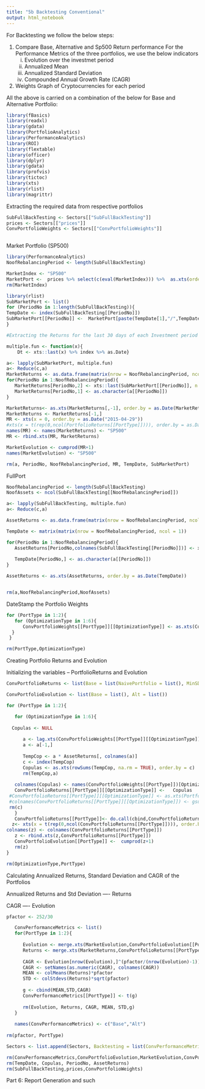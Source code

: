 ```yaml
---
title: "5b Backtesting Conventional"
output: html_notebook
---
```





For Backtesting we follow the below steps:

1) Compare Base, Alternative and Sp500 Return performance
   For the Performance Metrics of the three portfolios, we use the below indicators
    i) Evolution over the investmet period
   ii) Annualized Mean
   iii) Annualized Standard Deviation 
   iv) Compounded Annual Growth Rate (CAGR)
   
2) Weights Graph of Cryptocurrencies for each period 

All the above is carried on a combination of the below for Base and Alternative Portfolio:


```r
library(fBasics)
library(readxl)
library(gdata)
library(PortfolioAnalytics)
library(PerformanceAnalytics)
library(ROI)
library(flextable)
library(officer)
library(dplyr)
library(gdata)
library(profvis)
library(tictoc)
library(xts)
library(rlist)
library(magrittr)
```


Extracting the required data from respective portfolios
```r
SubFullBackTesting <- Sectors[["SubFullBackTesting"]]
prices <- Sectors[["prices"]]
ConvPortfolioWeights <- Sectors[["ConvPortfolioWeights"]]



```




Market Portfolio (SP500)
 
```r
library(PerformanceAnalytics)
NoofRebalancingPeriod <- length(SubFullBackTesting)

MarketIndex <- "SP500"
MarketPort <-  prices %>% select(c(eval(MarketIndex))) %>%  as.xts(order.by = prices[,1]) %>% na.omit %>% Return.calculate(method = "log") %>% na.omit
rm(MarketIndex)

library(rlist)
SubMarketPort <- list()
for (PeriodNo in 1:length(SubFullBackTesting)){
TempDate <- index(SubFullBackTesting[[PeriodNo]])   
SubMarketPort[[PeriodNo]] <-  MarketPort[paste(TempDate[1],"/",TempDate[500],sep=""),]
}

#Extracting the Returns for the last 30 days of each Investment period

multiple.fun <- function(x){
    Dt <- xts::last(x) %>% index %>% as.Date}

a<- lapply(SubMarketPort, multiple.fun)
a<- Reduce(c,a)
MarketReturns <- as.data.frame(matrix(nrow = NoofRebalancingPeriod, ncol = 2))
for(PeriodNo in 1:NoofRebalancingPeriod){
   MarketReturns[PeriodNo,2] <- xts::last(SubMarketPort[[PeriodNo]], n = 30) %>% colSums() %>% expm1() #Converting ln(r) to arithematic
   MarketReturns[PeriodNo,1] <- as.character(a[[PeriodNo]])
}

MarketReturns<- as.xts(MarketReturns[,-1], order.by = as.Date(MarketReturns[,1]))
MarketReturns <- MarketReturns[-1,]
MR <- xts(x = 0, order.by = as.Date("2015-04-29"))
#xts(x = t(rep(0,ncol(PortfolioReturns[[PortType]]))), order.by = as.Date("2015-04-29"))
names(MR) <- names(MarketReturns) <- "SP500"
MR <- rbind.xts(MR, MarketReturns)

MarketEvolution <- cumprod(MR+1)
names(MarketEvolution) <- "SP500"

rm(a, PeriodNo, NoofRebalancingPeriod, MR, TempDate, SubMarketPort)


```

FullPort

```r
NoofRebalancingPeriod <- length(SubFullBackTesting)
NoofAssets <- ncol(SubFullBackTesting[[NoofRebalancingPeriod]])

a<- lapply(SubFullBackTesting, multiple.fun)
a<- Reduce(c,a)

AssetReturns <- as.data.frame(matrix(nrow = NoofRebalancingPeriod, ncol = NoofAssets, dimnames = list(NULL,colnames(SubFullBackTesting[[NoofRebalancingPeriod]]))))

TempDate <- matrix(matrix(nrow = NoofRebalancingPeriod, ncol = 1))

for(PeriodNo in 1:NoofRebalancingPeriod){
   AssetReturns[PeriodNo,colnames(SubFullBackTesting[[PeriodNo]])] <- xts::last(SubFullBackTesting[[PeriodNo]], n = 30) %>% colSums() %>% expm1() #Converting ln(r) to arithematic
   
   TempDate[PeriodNo,] <- as.character(a[[PeriodNo]])
}

AssetReturns <- as.xts(AssetReturns, order.by = as.Date(TempDate))


rm(a,NoofRebalancingPeriod,NoofAssets)

```

DateStamp the Portfolio Weights

```r
for (PortType in 1:2){
   for (OptimizationType in 1:6){
      ConvPortfolioWeights[[PortType]][[OptimizationType]] <- as.xts(ConvPortfolioWeights[[PortType]][[OptimizationType]], order.by = as.Date(TempDate))
  }
 }

rm(PortType,OptimizationType)
```


Creating Portfolio Returns and Evolution

Initializing the variables -- PortfolioReturns and Evolution
```r

ConvPortfolioReturns <- list(Base = list(NaivePortfolio = list(), MinSD = list(), MinES = list(), Sharpe = list(), Starr = list(), MaxMean = list()), Alt = list(NaivePortfolio = list(), MinSD = list(), MinES = list(), Sharpe = list(), Starr = list(), MaxMean = list()))

ConvPortfolioEvolution <- list(Base = list(), Alt = list())
```

```r

for (PortType in 1:2){

   for (OptimizationType in 1:6){
   
  Copulas <- NULL
   
      a <- lag.xts(ConvPortfolioWeights[[PortType]][[OptimizationType]])
      a <- a[-1,]
      
      TempCop <- a * AssetReturns[, colnames(a)]
      c <- index(TempCop)
      Copulas <- as.xts(rowSums(TempCop, na.rm = TRUE), order.by = c)
      rm(TempCop,a)
   
   colnames(Copulas) <- names(ConvPortfolioWeights[[PortType]])[OptimizationType]
   ConvPortfolioReturns[[PortType]][[OptimizationType]] <-   Copulas
 #ConvPortfolioReturns[[PortType]][[OptimizationType]] <- as.xts(PortfolioReturns[[PortType]][[OptimizationType]], order.by = c)
 #colnames(ConvPortfolioReturns[[PortType]][[OptimizationType]]) <- gsub(x = colnames(ConvPortfolioReturns[[PortType]][[OptimizationType]]), "Weights","Returns")
 rm(c)
   }
   ConvPortfolioReturns[[PortType]]<- do.call(cbind,ConvPortfolioReturns[[PortType]])
  z<- xts(x = t(rep(0,ncol(ConvPortfolioReturns[[PortType]]))), order.by = as.Date("2015-04-29")) # Don't forget to change the first investment date from 2015-04-29 
colnames(z) <- colnames(ConvPortfolioReturns[[PortType]])
   z <- rbind.xts(z,ConvPortfolioReturns[[PortType]]) 
   ConvPortfolioEvolution[[PortType]] <-  cumprod(z+1)
   rm(z)
}

rm(OptimizationType,PortType)
```



Calculating Annualized Returns, Standard Deviation and CAGR of the Portfolios

Annualized Returns and Std Deviation ---- Returns

CAGR ---- Evolution

```r
pfactor <- 252/30

   ConvPerformanceMetrics <- list()
   for(PortType in 1:2){
      
      Evolution <- merge.xts(MarketEvolution,ConvPortfolioEvolution[[PortType]])
      Returns <- merge.xts(MarketReturns,ConvPortfolioReturns[[PortType]])
      
      CAGR <- Evolution[nrow(Evolution),]^(pfactor/(nrow(Evolution)-1)) - 1
      CAGR <- setNames(as.numeric(CAGR), colnames(CAGR))
      MEAN <- colMeans(Returns)*pfactor
      STD <- colStdevs(Returns)*sqrt(pfactor)
      
      g <- cbind(MEAN,STD,CAGR)
      ConvPerformanceMetrics[[PortType]] <- t(g)
      
      rm(Evolution, Returns, CAGR, MEAN, STD,g)
   }
   
   names(ConvPerformanceMetrics) <- c("Base","Alt")
   
rm(pfactor, PortType)   
```


```r

Sectors <- list.append(Sectors, Backtesting = list(ConvPerformanceMetrics = ConvPerformanceMetrics, ConvPortfolioEvolution = ConvPortfolioEvolution, MarketEvolution = MarketEvolution, ConvPortfolioReturns = ConvPortfolioReturns, MarketReturns = MarketReturns, ConvPortfolioWeights = ConvPortfolioWeights))

rm(ConvPerformanceMetrics,ConvPortfolioEvolution,MarketEvolution,ConvPortfolioReturns,MarketReturns, MarketPort)
rm(TempDate, Copulas, PeriodNo, AssetReturns)
rm(SubFullBackTesting,prices,ConvPortfolioWeights)
```


Part 6: Report Generation and such

